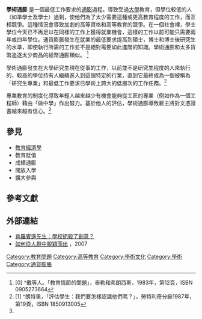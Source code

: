 '''學術通膨''' 是一個最低工作要求的[[通货膨胀|通膨]]過程。導致受過[[學院_(學校)|大學]]教育，但學位較低的人（如準學士及學士）過剩，使他們為了太少需要這種或更高教育程度的工作，而互相競爭。這種情況會導致加劇的高等資格和高等教育的競爭。在一個社會裡，學士學位今天已不再足以在同樣的工作上獲得就業機會，這樣的工作以前可能只需要兩年或四年學位。通貨膨脹發生在就業的最低要求提高到碩士，博士和博士後研究生的水準，即使執行所需的工作並不是絕對需要如此進階的知識。學術通膨和太多貨幣追逐太少商品的紙幣通膨類似。 <ref>[0] ^戴等人。「教育情節的問題」，泰勒和弗朗西斯，1983年，第12頁，ISBN 0905273664</ref>

學術通膨發生在大學研究生現在從事的工作，以前並不是研究生程度的人來執行的，較高的學位持有人繼續進入到這個特定的行業，直到它最終成為一個被稱為「研究生專業」和最低工作要求已學術上誇大的低層次的工作任務。<ref name="Rowntree">[1] ^朗特里，「評估學生：我們要怎樣認識他們嗎？」，勞特利奇分級1987年，第19頁，ISBN 1850913005</ref>

專業教育的制度化導致年輕人越來越少有機會能夠從工匠的專業（例如作為一個工程師）藉由「做中學」作出努力。基於他人的評估，學術通膨導致雇主將對文憑證書越來越有信心。<ref name="Rowntree"></ref>

==參見==
*[[教育经济学|教育經濟學]]
*教育貶值
*成績通膨
*開放入學
*擴大參與

==參考文獻==
{{reflist}}

==外部連結==
*[http://www.ted.com/index.php/talks/view/id/66 肯羅賓遜先生：學校扼殺了創意？]{{Wayback|url=http://www.ted.com/index.php/talks/view/id/66 |date=20080626182146 }}
*[http://news.yahoo.com/s/bw/20071108/bs_bw/nov2007bs2007116694244 如何從人群中脫穎而出] ，2007

[[Category:教育問題|Category:教育問題]]
[[Category:高等教育|Category:高等教育]]
[[Category:學術文化|Category:學術文化]]
[[Category:學術|Category:學術]]
[[Category:通貨膨脹|Category:通貨膨脹]]